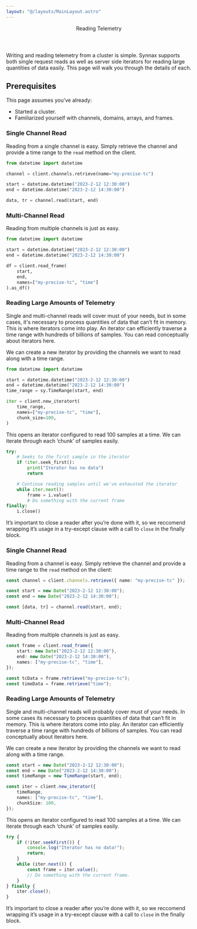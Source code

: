 ```yaml
---
layout: "@/layouts/MainLayout.astro"
---
```




<Header>
    <Header.Title>Reading Telemetry</Header.Title>
</Header>

Writing and reading telemetry from a cluster is simple. Synnax supports both single
request reads as well as server side iterators for reading large quantities of data
easily. This page will walk you through the details of each.

## Prerequisites

This page assumes you’ve already:

-   Started a cluster.
-   Familiarized yourself with channels, domains, arrays, and frames.

<ClientTabs>
<Fragment slot="python">

### Single Channel Read

Reading from a single channel is easy. Simply retrieve the channel and provide a time
range to the `read` method on the client.

```python
from datetime import datetime

channel = client.channels.retrieve(name="my-precise-tc")

start = datetime.datetime("2023-2-12 12:30:00")
end = datetime.datetime("2023-2-12 14:30:00")

data, tr = channel.read(start, end)
```

### Multi-Channel Read

Reading from multiple channels is just as easy.

```python
from datetime import datetime

start = datetime.datetime("2023-2-12 12:30:00")
end = datetime.datetime("2023-2-12 14:30:00")

df = client.read_frame(
    start,
    end,
    names=["my-precise-tc", "time"]
).as_df()
```

### Reading Large Amounts of Telemetry

Single and multi-channel reads will cover must of your needs, but in some cases, it's
necessary to process quantities of data that can’t fit in memory. This is where iterators
come into play. An iterator can efficiently traverse a time range with hundreds of billions
of samples. You can read conceptually about iterators here.

We can create a new iterator by providing the channels we want to read along with a time
range.

```python
from datetime import datetime

start = datetime.datetime("2023-2-12 12:30:00")
end = datetime.datetime("2023-2-12 14:30:00")
time_range = sy.TimeRange(start, end)

iter = client.new_iteratort(
    time_range,
    names=["my-precise-tc", "time"],
    chunk_size=100,
)
```

This opens an iterator configured to read 100 samples at a time. We can iterate through
each ‘chunk’ of samples easily.

```python
try:
    # Seeks to the first sample in the iterator
    if !iter.seek_first():
        print("Iterator has no data")
        return

    # Continue reading samples until we've exhausted the iterator
    while iter.next():
        frame = i.value()
        # Do something with the current frame
finally:
    i.close()
```

It’s important to close a reader after you’re done with it, so we reccomend wrapping it’s
usage in a try-except clause with a call to `close` in the finally block.

</Fragment>
<Fragment slot="typescript">

### Single Channel Read

Reading from a channel is easy. Simply retrieve the channel and provide a time range to
the `read` method on the client:

```typescript
const channel = client.channels.retrieve({ name: "my-precise-tc" });

const start = new Date("2023-2-12 12:30:00");
const end = new Date("2023-2-12 14:30:00");

const [data, tr] = channel.read(start, end);
```

### Multi-Channel Read

Reading from multiple channels is just as easy.

```typescript
const frame = client.read_frame({
    start: new Date("2023-2-12 12:30:00"),
    end: new Date("2023-2-12 14:30:00"),
    names: ["my-precise-tc", "time"],
});

const tcData = frame.retrieve("my-precise-tc");
const timeData = frame.retrieve("time");
```

### Reading Large Amounts of Telemetry

Single and multi-channel reads will probably cover must of your needs. In some cases its
necessary to process quantities of data that can’t fit in memory. This is where iterators
come into play. An iterator can efficiently traverse a time range with hundreds of billions
of samples. You can read conceptually about iterators here.

We can create a new iterator by providing the channels we want to read along with a time
range.

```typescript
const start = new Date("2023-2-12 12:30:00");
const end = new Date("2023-2-12 14:30:00");
const timeRange = new TimeRange(start, end);

const iter = client.new_iterator({
    timeRange,
    names: ["my-precise-tc", "time"],
    chunkSize: 100,
});
```

This opens an iterator configured to read 100 samples at a time. We can iterate through
each ‘chunk’ of samples easily.

```typescript
try {
    if (!iter.seekFirst()) {
        console.log("Iterator has no data!");
        return;
    }
    while (iter.next()) {
        const frame = iter.value();
        // Do something with the current frame.
    }
} finally {
    iter.close();
}
```

It’s important to close a reader after you’re done with it, so we reccomend wrapping
it’s usage in a try-except clause with a call to `close` in the finally block.

</Fragment>
</ClientTabs>
